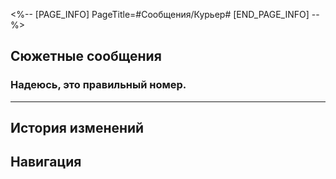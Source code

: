 <%-- [PAGE_INFO]
PageTitle=#Сообщения/Курьер#
[END_PAGE_INFO] --%>
{{Сообщение Инфобокс
|id          = 151
|Изображение = НИП Курьер Иконка.png
|Тип         = НИП
|Отправитель = Курьер
|ПодписьСоо  = 
|Фракция     = Пенакония
}}

==Сюжетные сообщения==
===Надеюсь, это правильный номер.===
{{Сообщения
|условие_получения = 
|текст =
:'''Курьер:''' Надеюсь, это правильный номер.
:'''Курьер:''' Вы (Первопроходец), верно?
:{Выбор} Да, это я.
::'''(Первопроходец):''' Да, это я. Что случилось?
:{Выбор} А ты кто?
::'''(Первопроходец):''' Да, номер правильный. Я и есть (Первопроходец). А ты кто?
:'''Курьер:''' Здравствуйте, это курьер. Ваша посылка в зоне выдачи на корабле «(Лучезарный шпат/Корма Освоения/Таталов/Парящая стрелка часов)».
:{Выбор} Я ничего не {{MC|ж=заказывала|м=заказывал}}.
::'''(Первопроходец):''' Что ещё за посылка?
::'''(Первопроходец):''' Это какая-то ошибка. В последнее время я ничего не {{MC|ж=заказывала|м=заказывал}} онлайн.
::'''(Первопроходец):''' А вы знаете, что внутри?
::'''Курьер:''' Посылка запечатана. Я не вправе заглядывать внутрь в целях защиты ваших частных интересов.
::'''Курьер:''' Вам придётся открыть её самостоятельно.
:{Выбор} Кто отправитель?
::'''(Первопроходец):''' Опять подарок от кого-то?
::'''(Первопроходец):''' Кто указан в качестве отправителя?
::'''Курьер:''' Погодите, я посмотрю.
::'''Курьер:''' Отправитель: господин Авантюрин.
:'''Курьер:''' Хм, старший помощник говорит, что отнесёт вашу посылку в капитанскую рубку.
:'''Курьер:''' Прошу вас сходить за ней, и не забудьте расписаться в получении.
:'''Курьер:''' Перед тем как расписаться, проверьте целостность товара. В случае некомплектности посылки или наличия претензий к качеству товара, обращайтесь в любое время. Если же всё в порядке, не затруднит ли вас поставить мне оценку в пять звёзд? Благодарю!
}}
----

==История изменений==
{{История изменений|3.5}}

==Навигация==
{{Сообщения Навбокс}}
